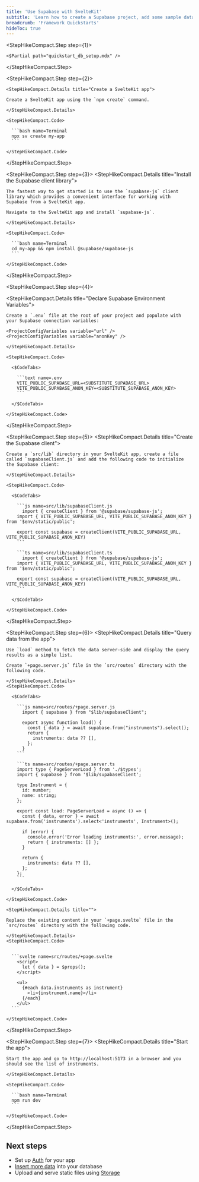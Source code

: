 ```yaml
---
title: 'Use Supabase with SvelteKit'
subtitle: 'Learn how to create a Supabase project, add some sample data to your database, and query the data from a SvelteKit app.'
breadcrumb: 'Framework Quickstarts'
hideToc: true
---
```


<StepHikeCompact>

  <StepHikeCompact.Step step={1}>

    <$Partial path="quickstart_db_setup.mdx" />

  </StepHikeCompact.Step>

  <StepHikeCompact.Step step={2}>

    <StepHikeCompact.Details title="Create a SvelteKit app">

    Create a SvelteKit app using the `npm create` command.

    </StepHikeCompact.Details>

    <StepHikeCompact.Code>

      ```bash name=Terminal
      npx sv create my-app
      ```

    </StepHikeCompact.Code>

  </StepHikeCompact.Step>

  <StepHikeCompact.Step step={3}>
    <StepHikeCompact.Details title="Install the Supabase client library">

    The fastest way to get started is to use the `supabase-js` client library which provides a convenient interface for working with Supabase from a SvelteKit app.

    Navigate to the SvelteKit app and install `supabase-js`.

    </StepHikeCompact.Details>

    <StepHikeCompact.Code>

      ```bash name=Terminal
      cd my-app && npm install @supabase/supabase-js
      ```

    </StepHikeCompact.Code>

  </StepHikeCompact.Step>

  <StepHikeCompact.Step step={4}>

  <StepHikeCompact.Details title="Declare Supabase Environment Variables">

    Create a `.env` file at the root of your project and populate with your Supabase connection variables:

    <ProjectConfigVariables variable="url" />
    <ProjectConfigVariables variable="anonKey" />

    </StepHikeCompact.Details>

    <StepHikeCompact.Code>

      <$CodeTabs>

        ```text name=.env
        VITE_PUBLIC_SUPABASE_URL=<SUBSTITUTE_SUPABASE_URL>
        VITE_PUBLIC_SUPABASE_ANON_KEY=<SUBSTITUTE_SUPABASE_ANON_KEY>
        ```

      </$CodeTabs>

    </StepHikeCompact.Code>

  </StepHikeCompact.Step>

  <StepHikeCompact.Step step={5}>
    <StepHikeCompact.Details title="Create the Supabase client">

    Create a `src/lib` directory in your SvelteKit app, create a file called `supabaseClient.js` and add the following code to initialize the Supabase client:

    </StepHikeCompact.Details>

    <StepHikeCompact.Code>

      <$CodeTabs>

        ```js name=src/lib/supabaseClient.js
          import { createClient } from '@supabase/supabase-js';
        import { VITE_PUBLIC_SUPABASE_URL, VITE_PUBLIC_SUPABASE_ANON_KEY } from '$env/static/public';

        export const supabase = createClient(VITE_PUBLIC_SUPABASE_URL, VITE_PUBLIC_SUPABASE_ANON_KEY)
        ```

        ```ts name=src/lib/supabaseClient.ts
          import { createClient } from '@supabase/supabase-js';
        import { VITE_PUBLIC_SUPABASE_URL, VITE_PUBLIC_SUPABASE_ANON_KEY } from '$env/static/public';

        export const supabase = createClient(VITE_PUBLIC_SUPABASE_URL, VITE_PUBLIC_SUPABASE_ANON_KEY)
        ```

      </$CodeTabs>

    </StepHikeCompact.Code>

  </StepHikeCompact.Step>

  <StepHikeCompact.Step step={6}>
    <StepHikeCompact.Details title="Query data from the app">

    Use `load` method to fetch the data server-side and display the query results as a simple list.

    Create `+page.server.js` file in the `src/routes` directory with the following code.

    </StepHikeCompact.Details>
    <StepHikeCompact.Code>

      <$CodeTabs>

        ```js name=src/routes/+page.server.js
          import { supabase } from "$lib/supabaseClient";

          export async function load() {
            const { data } = await supabase.from("instruments").select();
            return {
              instruments: data ?? [],
            };
          }
        ```

        ```ts name=src/routes/+page.server.ts
        import type { PageServerLoad } from './$types';
        import { supabase } from '$lib/supabaseClient';

        type Instrument = {
          id: number;
          name: string;
        };

        export const load: PageServerLoad = async () => {
          const { data, error } = await supabase.from('instruments').select<'instruments', Instrument>();

          if (error) {
            console.error('Error loading instruments:', error.message);
            return { instruments: [] };
          }

          return {
            instruments: data ?? [],
          };
        };
        ```

      </$CodeTabs>

    </StepHikeCompact.Code>

    <StepHikeCompact.Details title="">

    Replace the existing content in your `+page.svelte` file in the `src/routes` directory with the following code.

    </StepHikeCompact.Details>
    <StepHikeCompact.Code>


      ```svelte name=src/routes/+page.svelte
        <script>
          let { data } = $props();
        </script>

        <ul>
          {#each data.instruments as instrument}
            <li>{instrument.name}</li>
          {/each}
        </ul>
      ```

    </StepHikeCompact.Code>

  </StepHikeCompact.Step>

  <StepHikeCompact.Step step={7}>
    <StepHikeCompact.Details title="Start the app">

    Start the app and go to http://localhost:5173 in a browser and you should see the list of instruments.

    </StepHikeCompact.Details>

    <StepHikeCompact.Code>

      ```bash name=Terminal
      npm run dev
      ```

    </StepHikeCompact.Code>

  </StepHikeCompact.Step>
</StepHikeCompact>

## Next steps

- Set up [Auth](/docs/guides/auth) for your app
- [Insert more data](/docs/guides/database/import-data) into your database
- Upload and serve static files using [Storage](/docs/guides/storage)
